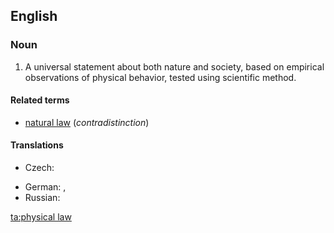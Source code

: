 ==English==
{{wikipedia}}
===Noun===
{{en-noun}}

# A universal statement about both nature and society, based on empirical observations of physical behavior, tested using scientific method.

====Related terms====
* [[natural law]] (''contradistinction'')

====Translations====
{{trans-top|physical law}}
* Czech: {{t-|cs|přírodní zákon|m}}
{{trans-mid}}
* German: {{t|de|Naturgesetz|n}}, {{t|de|physikalisches Gesetz|n}}
* Russian: {{t-|ru|физический закон|m|tr=fizíčeskij zakón|sc=Cyrl}}
{{trans-bottom}}

[[ta:physical law]]